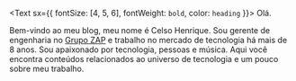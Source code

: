 <Text sx={{ fontSize: [4, 5, 6], fontWeight: `bold`, color: `heading` }}>
  Olá.
</Text>

Bem-vindo ao meu blog, meu nome é Celso Henrique. Sou gerente de engenharia no [Grupo ZAP](https://www.grupozap.com) e trabalho no mercado de tecnologia há mais de 8 anos. Sou apaixonado por tecnologia, pessoas e música. Aqui você encontra conteúdos relacionados ao universo de tecnologia e um pouco sobre meu trabalho.
